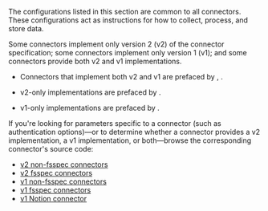

The configurations listed in this section are common to all connectors.
These configurations act as instructions for how to collect, process, and store data.

Some connectors implement only version 2 (v2) of the connector specification; some connectors implement only version 1 (v1); and some connectors provide both v2 and v1 implementations.

*   Connectors that implement both v2 and v1 are prefaced by <Icon icon="v"/><Icon icon="2"/>, <Icon icon="v"/><Icon icon="1"/>.

*   v2-only implementations are prefaced by <Icon icon="v"/><Icon icon="2"/>.

*   v1-only implementations are prefaced by <Icon icon="v"/><Icon icon="1"/>.

If you're looking for parameters specific to a connector (such as authentication options)&mdash;or to determine whether a connector provides a v2 implementation, a v1 implementation, or both&mdash;browse the
corresponding connector's source code:

- [v2 non-fsspec connectors](https://github.com/Unstructured-IO/unstructured-ingest/tree/main/unstructured_ingest/v2/processes/connectors)
- [v2 fsspec connectors](https://github.com/Unstructured-IO/unstructured-ingest/tree/main/unstructured_ingest/v2/processes/connectors/fsspec)
- [v1 non-fsspec connectors](https://github.com/Unstructured-IO/unstructured-ingest/tree/main/unstructured_ingest/connector)
- [v1 fsspec connectors](https://github.com/Unstructured-IO/unstructured-ingest/tree/main/unstructured_ingest/connector/fsspec)
- [v1 Notion connector](https://github.com/Unstructured-IO/unstructured-ingest/tree/main/unstructured_ingest/connector/notion)
